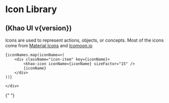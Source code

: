 
<Meta title="Icons/Icon Library" />

# Icon Library

## (Khao UI v{version})

Icons are used to represent actions, objects, or concepts. Most of the icons come from [Material Icons](https://fonts.google.com/icons) and [Icomoon.io](https://icomoon.io/)

<div className="sb-container">
  <div className='container'>
  
    {iconNames.map(iconName=>(
        <div className="icon-item" key={iconName}>
            <khao-icon iconName={iconName} sizeFactor="15" />
            {iconName}
        </div>
    ))}

    </div>

</div>

<style>
  {`
    .sb-container {
        margin-top: 24px;
        margin-bottom: 48px;
    }

    .container {
        display:flex;
        flex-direction: row;
        justify-content: flex-start;
        flex-wrap: wrap;
        gap: 4rem;
        
    }

    .icon-item {
        display:block;
        width: 75px;
        height: 75px;
        text-align: center;
    }
  `}
</style>{" "}
